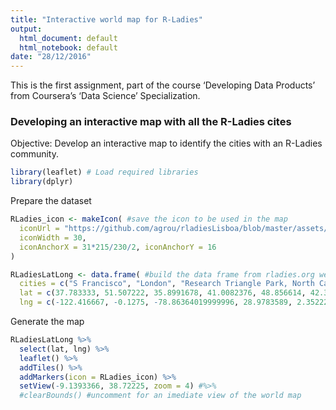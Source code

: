 ```yaml
---
title: "Interactive world map for R-Ladies"
output:
  html_document: default
  html_notebook: default
date: "28/12/2016"
---
```



This is the first assignment, part of the course 'Developing Data Products' from Coursera's 'Data Science' Specialization. 

### Developing an interactive map with all the R-Ladies cites 

Objective: Develop an interactive map to identify the cities with an R-Ladies community. 


```r
library(leaflet) # Load required libraries
library(dplyr)
```

Prepare the dataset
```r
RLadies_icon <- makeIcon( #save the icon to be used in the map
  iconUrl = "https://github.com/agrou/rladiesLisboa/blob/master/assets/img/R-LadiesGlobal_CMYK_offline_LogoOnly.png?raw=true",
  iconWidth = 30,
  iconAnchorX = 31*215/230/2, iconAnchorY = 16
)

RLadiesLatLong <- data.frame( #build the data frame from rladies.org website
  cities = c("S Francisco", "London", "Research Triangle Park, North Carolina", "Instanbul", "Paris", "Boston", "LA California", "Melbourne, Australia", "Madrid", "Nashville", "New York", "Barcelona", "Columbus", "Izmir", "Berlin", "Taipei", "Warsaw", "Lisbon", "Valencia", "Hartford", "Ames", "Dublin", "Tbilisi", "Washington"),
  lat = c(37.783333, 51.507222, 35.8991678, 41.0082376, 48.856614, 42.3600825, 34.0522342, -37.814107, 40.4167754, 36.1626638, 40.7127837, 41.385064, 39.9611755, 38.423734, 52.5200066, 25.0329636, 52.2296756, 38.7222524, 39.4699075, 41.7637111, 42.034722, 53.3498053, 41.716667, 38.9071923),
  lng = c(-122.416667, -0.1275, -78.86364019999996, 28.9783589, 2.3522219, -71.0588801, -118.2436849, 144.96328, -3.7037902, -86.7816016, -74.0059413, 2.173403, -82.9987942, 27.142826000000014, 13.404954, 121.56542680000007, 21.0122287, -9.1393366, -0.3762881000000107, -72.6850932, -93.62, -6.2603097, 44.783333, -77.0368707))
```


Generate the map 
```r
RLadiesLatLong %>% 
  select(lat, lng) %>% 
  leaflet() %>%
  addTiles() %>%
  addMarkers(icon = RLadies_icon) %>%
  setView(-9.1393366, 38.72225, zoom = 4) #%>%
  #clearBounds() #uncomment for an imediate view of the world map
```



